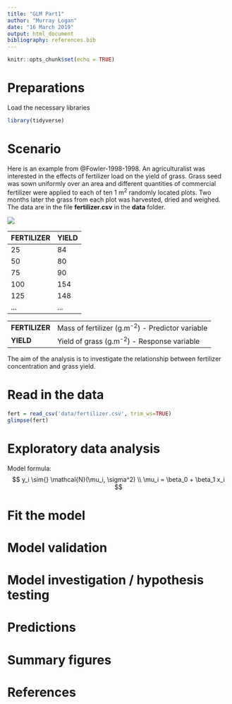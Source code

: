 ```yaml
---
title: "GLM Part1"
author: "Murray Logan"
date: "16 March 2019"
output: html_document
bibliography: references.bib
---
```


```r
knitr::opts_chunk$set(echo = TRUE)
```

# Preparations

Load the necessary libraries

```r
library(tidyverse)
```

# Scenario

Here is an example from @Fowler-1998-1998. An agriculturalist was interested in the effects of fertilizer load on the yield of grass.  Grass seed was sown uniformly over an area and different quantities of commercial fertilizer were applied to each of ten 1 m<sup>2</sup> randomly located plots.  Two months later the grass from each plot was harvested, dried and weighed.  The data are in the file **fertilizer.csv** in the **data** folder.

![](../images/turf.jpg)


FERTILIZER   YIELD
------------ -------
25           84
50           80
75           90
100          154
125          148
\...         \...

---------------- ---------------------------------------------------
**FERTILIZER**   Mass of fertilizer (g.m^-2^) - Predictor variable
**YIELD**        Yield of grass (g.m^-2^) - Response variable
---------------- ---------------------------------------------------


The aim of the analysis is to investigate the relationship between fertilizer concentration and grass yield.

# Read in the data

```r
fert = read_csv('data/fertilizer.csv', trim_ws=TRUE)
glimpse(fert)
```


# Exploratory data analysis

Model formula:
$$
y_i \sim{} \mathcal{N}(\mu_i, \sigma^2) \\
\mu_i = \beta_0 + \beta_1 x_i
$$

# Fit the model

# Model validation

# Model investigation / hypothesis testing

# Predictions

# Summary figures

# References
